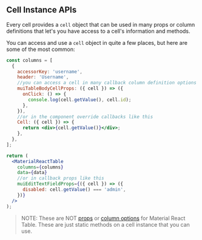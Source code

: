 
<Head>
  <title>Cell Instance APIs - Material React Table Docs</title>
  <meta
    name="description"
    content="All the cell instance methods and objects that can be accessed from a cell in Material React Table"
  />
  <meta
    property="og:title"
    content="Material React Table Cell Instance API Reference"
  />
  <meta
    property="og:description"
    content="A reference of all the cell instance api methods and objects that can be used in Material React Table"
  />
</Head>

## Cell Instance APIs

Every cell provides a `cell` object that can be used in many props or column definitions that let's you have access to a cell's information and methods.

You can access and use a `cell` object in quite a few places, but here are some of the most common:

```jsx
const columns = [
  {
    accessorKey: 'username',
    header: 'Username',
    //you can access a cell in many callback column definition options like this
    muiTableBodyCellProps: ({ cell }) => ({
      onClick: () => {
        console.log(cell.getValue(), cell.id);
      },
    }),
    //or in the component override callbacks like this
    Cell: ({ cell }) => {
      return <div>{cell.getValue()}</div>;
    },
  },
];

return (
  <MaterialReactTable
    columns={columns}
    data={data}
    //or in callback props like this
    muiEditTextFieldProps={({ cell }) => ({
      disabled: cell.getValue() === 'admin',
    })}
  />
);
```

> NOTE: These are NOT [props](/docs/api/props) or [column options](/docs/api/column-options) for Material React Table. These are just static methods on a cell instance that you can use.

<CellInstanceAPIsTable />

<SourceCode />
